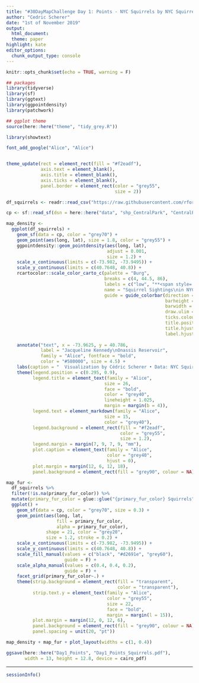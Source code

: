 ```yaml
---
title: "#30DayMapChallenge Day 1: Points - NYC Squirrels by NYC Squirrel Census"
author: "Cedric Scherer"
date: "1st of November 2019"
output:
  html_document:
  theme: paper
highlight: kate
editor_options:
  chunk_output_type: console
---
```

  
```r
knitr::opts_chunk$set(echo = TRUE, warning = F)
```

```r
## packages
library(tidyverse)
library(sf)
library(ggtext)
library(ggpointdensity)
library(patchwork)

## ggplot theme
source(here::here("theme", "tidy_grey.R"))

library(showtext)

font_add_google("Alice", "Alice")


theme_update(rect = element_rect(fill = "#f2eadf"),
             axis.text = element_blank(),
             axis.title = element_blank(),
             axis.ticks = element_blank(),
             panel.border = element_rect(color = "grey55", 
                                         size = 2))
```

```r
df_squirrels <- readr::read_csv("https://raw.githubusercontent.com/rfordatascience/tidytuesday/master/data/2019/2019-10-29/nyc_squirrels.csv")

cp <- sf::read_sf(dsn = here::here("data", "shp_CentralPark", "CentralPark.shp"), layer = "CentralPark")
```

```r
map_density <- 
  ggplot(df_squirrels) +
    geom_sf(data = cp, color = "grey70") +
    geom_point(aes(long, lat), size = 1.8, color = "grey55") +
    ggpointdensity::geom_pointdensity(aes(long, lat),
                                      adjust = 0.001,
                                      size = 1.2) +
    scale_x_continuous(limits = c(-73.982, -73.9495)) +
    scale_y_continuous(limits = c(40.7648, 40.8)) +
    rcartocolor::scale_color_carto_c(palette = "Burg", 
                                     breaks = c(4, 44.5, 86),
                                     labels = c("low", "**<span style='font-family:Cambria'>←  </span> Clustering of Sightings <span style='font-family:Cambria'>  →</span>**", "high"),
                                     name = "Squirrel Sightings\nin NYC's Central Park",
                                     guide = guide_colorbar(direction = "horizontal",
                                                            barheight = unit(3, units = "mm"), 
                                                            barwidth = unit(100, units = "mm"),
                                                            draw.ulim = FALSE, 
                                                            ticks.colour = "transparent",
                                                            title.position = 'top',
                                                            title.hjust = 0.5, 
                                                            label.hjust = 0.5)) +
    
    annotate("text", x = -73.9625, y = 40.786, 
             label = "Jacqueline Kennedy\nOnassis Reservoir",
             family = "Alice", fontface = "bold", 
             color = "#580000", size = 4.5) +
    labs(caption = "  Visualization by Cédric Scherer • Data: NYC Squirrel Census • Map: OpenStreetMap") +
    theme(legend.position = c(0.295, 0.9),
          legend.title = element_text(family = "Alice",
                                     size = 26,
                                     face = "bold",
                                     color = "grey40",
                                     lineheight = 1.025,
                                     margin = margin(b = 4)), 
          legend.text = element_markdown(family = "Alice",
                                     size = 15,
                                     color = "grey40"),
          legend.background = element_rect(fill = "#f2eadf", 
                                           color = "grey55", 
                                           size = 1.2),
          legend.margin = margin(7, 9, 7, 9, "mm"),
          plot.caption = element_text(family = "Alice", 
                                      color = "grey40", 
                                      hjust = 0),
          plot.margin = margin(12, 6, 12, 18),
          panel.background = element_rect(fill = "grey90", colour = NA))
```

```r
map_fur <- 
  df_squirrels %>% 
  filter(!is.na(primary_fur_color)) %>% 
  mutate(primary_fur_color = glue::glue("{primary_fur_color} Squirrels")) %>% 
  ggplot() +
    geom_sf(data = cp, color = "grey70", size = 0.3) +
    geom_point(aes(long, lat, 
                   fill = primary_fur_color,
                   alpha = primary_fur_color),
               shape = 21, color = "grey20", 
               size = 1.2, stroke = 0.2) +
    scale_x_continuous(limits = c(-73.982, -73.9495)) +
    scale_y_continuous(limits = c(40.7648, 40.8)) +
    scale_fill_manual(values = c("black", "#d2691e", "grey60"),
                      guide = F) +
    scale_alpha_manual(values = c(0.4, 0.4, 0.2),
                      guide = F) +
    facet_grid(primary_fur_color~.) +
    theme(strip.background = element_rect(fill = "transparent",
                                          color = "transparent"),
          strip.text.y = element_text(family = "Alice", 
                                      color = "grey55",
                                      size = 22,
                                      face = "bold",
                                      margin = margin(l = 15)),
          plot.margin = margin(12, 0, 12, 6),
          panel.background = element_rect(fill = "grey90", colour = NA),
          panel.spacing = unit(20, "pt"))
```

```r
map_density + map_fur + plot_layout(widths = c(1, 0.4))

ggsave(here::here("Day1_Points", "Day1_Points_Squirrels.pdf"), 
       width = 13, height = 12.8, device = cairo_pdf)
```

***

```r
sessionInfo()
```

